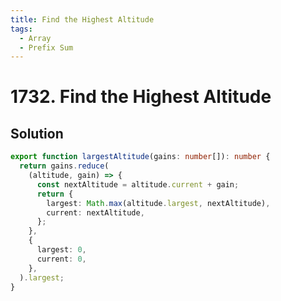 ```yaml
---
title: Find the Highest Altitude
tags:
  - Array
  - Prefix Sum
---
```


# 1732. Find the Highest Altitude

<Badges>
  <LevelBadge level="easy" />
  <TopicBadge name="Array" slug="array" />
  <TopicBadge name="Prefix Sum" slug="prefix-sum" />
</Badges>

## Solution

```typescript filename="solution.ts" copy
export function largestAltitude(gains: number[]): number {
  return gains.reduce(
    (altitude, gain) => {
      const nextAltitude = altitude.current + gain;
      return {
        largest: Math.max(altitude.largest, nextAltitude),
        current: nextAltitude,
      };
    },
    {
      largest: 0,
      current: 0,
    },
  ).largest;
}
```

<ProblemLink
  codingSite="leetcode"
  href="https://leetcode.com/problems/find-the-highest-altitude"
  title="Find the Highest Altitude"
/>
